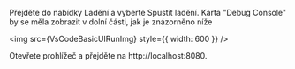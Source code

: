
Přejděte do nabídky Ladění a vyberte Spustit ladění. Karta "Debug Console" by se měla zobrazit v dolní části, jak je znázorněno níže

<img src={VsCodeBasicUIRunImg} style={{ width: 600 }} />

Otevřete prohlížeč a přejděte na http://localhost:8080.